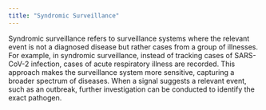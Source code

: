```yaml
---
title: "Syndromic Surveillance"
---
```


Syndromic surveillance refers to surveillance systems where the relevant event is not a diagnosed disease but rather cases from a group of illnesses. For example, in syndromic surveillance, instead of tracking cases of SARS-CoV-2 infection, cases of acute respiratory illness are recorded. This approach makes the surveillance system more sensitive, capturing a broader spectrum of diseases. When a signal suggests a relevant event, such as an outbreak, further investigation can be conducted to identify the exact pathogen.

